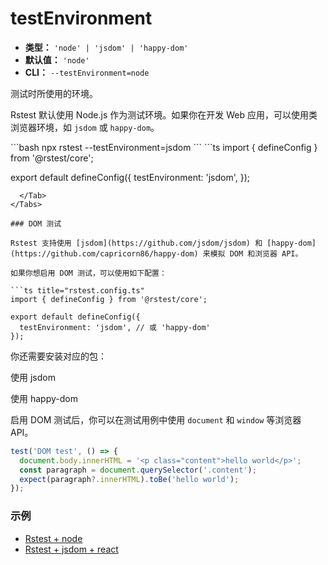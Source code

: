 # testEnvironment

- **类型：** `'node' | 'jsdom' | 'happy-dom'`
- **默认值：** `'node'`
- **CLI：** `--testEnvironment=node`

测试时所使用的环境。

Rstest 默认使用 Node.js 作为测试环境。如果你在开发 Web 应用，可以使用类浏览器环境，如 `jsdom` 或 `happy-dom`。


<Tabs defaultValue='rstest.config.ts'>
  <Tab label="CLI">
  ```bash
  npx rstest --testEnvironment=jsdom
  ```
  </Tab>
  <Tab label="rstest.config.ts">
```ts
import { defineConfig } from '@rstest/core';

export default defineConfig({
  testEnvironment: 'jsdom',
});
```
  </Tab>
</Tabs>

### DOM 测试

Rstest 支持使用 [jsdom](https://github.com/jsdom/jsdom) 和 [happy-dom](https://github.com/capricorn86/happy-dom) 来模拟 DOM 和浏览器 API。

如果你想启用 DOM 测试，可以使用如下配置：

```ts title="rstest.config.ts"
import { defineConfig } from '@rstest/core';

export default defineConfig({
  testEnvironment: 'jsdom', // 或 'happy-dom'
});
```

你还需要安装对应的包：


使用 jsdom

<PackageManagerTabs command="add jsdom -D" />

使用 happy-dom

<PackageManagerTabs command="add happy-dom -D" />

启用 DOM 测试后，你可以在测试用例中使用 `document` 和 `window` 等浏览器 API。

```ts
test('DOM test', () => {
  document.body.innerHTML = '<p class="content">hello world</p>';
  const paragraph = document.querySelector('.content');
  expect(paragraph?.innerHTML).toBe('hello world');
});
```

### 示例

- [Rstest + node](https://github.com/web-infra-dev/rstest/tree/main/examples/node)
- [Rstest + jsdom + react](https://github.com/web-infra-dev/rstest/tree/main/examples/react)
